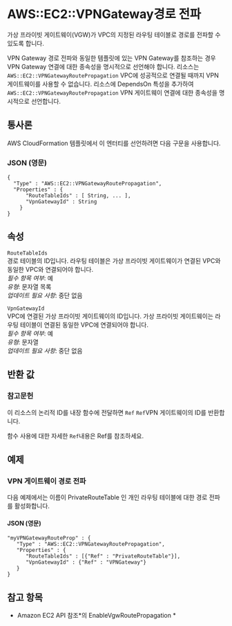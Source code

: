 # AWS::EC2::VPNGateway경로 전파

가상 프라이빗 게이트웨이(VGW)가 VPC의 지정된 라우팅 테이블로 경로를 전파할 수 있도록 합니다.

VPN Gateway 경로 전파와 동일한 템플릿에 있는 VPN Gateway를 참조하는 경우 VPN Gateway 연결에 대한 종속성을 명시적으로 선언해야 합니다. 리소스는 `AWS::EC2::VPNGatewayRoutePropagation` VPC에 성공적으로 연결될 때까지 VPN 게이트웨이를 사용할 수 없습니다. 리소스에 DependsOn 특성을 추가하여 `AWS::EC2::VPNGatewayRoutePropagation` VPN 게이트웨이 연결에 대한 종속성을 명시적으로 선언합니다.

## 통사론

AWS CloudFormation 템플릿에서 이 엔터티를 선언하려면 다음 구문을 사용합니다.

### JSON (영문)

```
{
  "Type" : "AWS::EC2::VPNGatewayRoutePropagation",
  "Properties" : {
      "RouteTableIds" : [ String, ... ],
      "VpnGatewayId" : String
    }
}
```

## 속성

`RouteTableIds`  
경로 테이블의 ID입니다. 라우팅 테이블은 가상 프라이빗 게이트웨이가 연결된 VPC와 동일한 VPC와 연결되어야 합니다.  
_필수 항목 여부_: 예  
_유형_: 문자열 목록  
_업데이트 필요 사항_: 중단 없음

`VpnGatewayId`  
VPC에 연결된 가상 프라이빗 게이트웨이의 ID입니다. 가상 프라이빗 게이트웨이는 라우팅 테이블이 연결된 동일한 VPC에 연결되어야 합니다.  
_필수 항목 여부_: 예  
_유형_: 문자열  
_업데이트 필요 사항_: 중단 없음

## 반환 값

### 참고문헌

이 리소스의 논리적 ID를 내장 함수에 전달하면 `Ref` `Ref`VPN 게이트웨이의 ID를 반환합니다.

함수 사용에 대한 자세한 `Ref`내용은 Ref를 참조하세요.

## 예제

### VPN 게이트웨이 경로 전파

다음 예제에서는 이름이 PrivateRouteTable 인 개인 라우팅 테이블에 대한 경로 전파를 활성화합니다.

#### JSON (영문)

```
"myVPNGatewayRouteProp" : {
   "Type" : "AWS::EC2::VPNGatewayRoutePropagation",
   "Properties" : {
      "RouteTableIds" : [{"Ref" : "PrivateRouteTable"}],
      "VpnGatewayId" : {"Ref" : "VPNGateway"}
   }
}
```

## 참고 항목

- Amazon EC2 API 참조*의 EnableVgwRoutePropagation *
